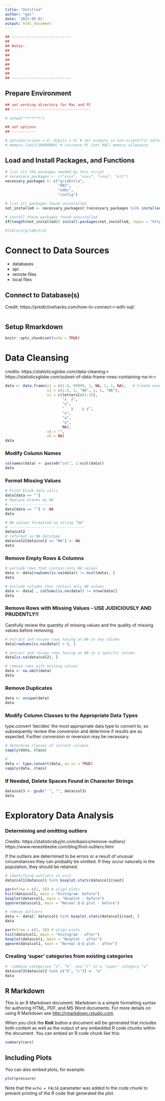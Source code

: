 ```yaml
---
title: "Untitled"
author: "gec"
date: '2022-05-01'
output: html_document
---
```


```r
## ---------------------------
##
## Notes: 
##
##
##
##
##
##
## ---------------------------
```

## Prepare Environment
```r

## set working directory for Mac and PC
## ------------------------------------

# setwd("*******") 

## set options
## -----------

# options(scipen = 6, digits = 4) # set outputs in non-scientific notation
# memory.limit(30000000) # increase PC (not MAC) memory allowance
```

## Load and Install Packages, and Functions
```r
# list all the packages needed by this script
# necessary_packages <- c("xxxx", "xxxx", "xxxx", "etc")
necessary_packages <- c("gridExtra",
                        "DBI",
                        "odbc",
                        "config")

# list all packages found uninstalled
not_installed <- necessary_packages[!(necessary_packages %in% installed.packages()[ , "Package"])]

# install those packages found unoistalled
if(length(not_installed)) install.packages(not_installed, repos = "http://cran.us.r-project.org")

#library(gridExtra)
```
# **Connect to Data Sources**
- databases
- api
- remote files
- local files

## Connect to Database(s)
Credit: https://predictivehacks.com/how-to-connect-r-with-sql/
```r




```




## Setup Rmarkdown
```r
knitr::opts_chunk$set(echo = TRUE)
```

# **Data Cleansing**
credits: https://statisticsglobe.com/data-cleaning-r
        https://statisticsglobe.com/subset-of-data-frame-rows-containing-na-in-r

```r
data <- data.frame(x1 = c(1:4, 99999, 1, NA, 1, 1, NA),   # Create example data frame
                   x1 = c(1:5, 1, "NA", 1, 1, "NA"),
                   x1 = c(letters[c(1:3)], 
                          "x  x",  
                          "x", 
                          "   y    y y", 
                          "x", 
                          "a", 
                          "a", 
                          NA),
                   x4 = "",
                   x5 = NA)
data    
```

### Modify Column Names
```r
colnames(data) <- paste0("col", 1:ncol(data))
data  
```

### Format Missing Values
```r
# Print blank data cells
data[data == ""]
# Replace blanks by NA
# --------------------
data[data == ""] <- NA
data

# NA values formatted as string “NA”
# ----------------------------------
data$col2
# reformat as NA datatype
data$col2[data$col2 == "NA"] <- NA   
data
```

### Remove Empty Rows & Columns
```r
# exclude rows that contain only NA values
data <- data[rowSums(is.na(data)) != ncol(data), ]
data

# exclude columns that contain only NA values
data <- data[ , colSums(is.na(data)) != nrow(data)]
data 
```
### Remove Rows with Missing Values - USE JUDICIOUSLY AND PRUDENTLY!!
Carefully review the quantity of missing values and the quality of missing values before removing.
```r
# extract and review rows having an NA in any column
data[rowSums(is.na(data)) > 0, ]

# extract and review rows having an NA in a specific column
data[is.na(data$col2), ]  

# remove rows with missing values
data <- na.omit(data) 
data 

```
### Remove Duplicates
```r
data <- unique(data)
data
```

### Modify Column Classes to the Appropriate Data Types
type.convert 'decides' the most appropriate data type to convert to, so subsequently review thw conversion and determine if results are as expected. Further conversion or reversion may be necessary.
```r
# determine classes of current columns
sapply(data, class)

# 
data <- type.convert(data, as.is = TRUE)
sapply(data, class)
```

### If Needed, Delete Spaces Found in Character Strings
```r
data$col3 <- gsub(" ", "", data$col3)
data
```

# **Exploratory Data Analysis**
### Determining and omitting outliers
Credits: https://statisticsbyjim.com/basics/remove-outliers/
         https://www.reneshbedre.com/blog/find-outliers.html

If the outliers are determined to be errors or a result of unusual circumstances they can probably be omitted. If they occur naturally in the population, they should be retained.
```r
# identifying outliers in col1
data$col1[data$col1 %in% boxplot.stats(data$col1)$out]

par(mfrow = c(1, 3)) # align plots
hist(data$col1, main = "Histogram- before")
boxplot(data$col1, main = "Boxplot - before")
qqnorm(data$col1, main = "Normal Q-Q plot - before")

# remove outliers
data <- data[! data$col1 %in% boxplot.stats(data$col1)$out, ]
data 

par(mfrow = c(1, 3)) # align plots
hist(data$col1, main = "Histogram - after")
boxplot(data$col1, main = "Boxplot - after")
qqnorm(data$col1, main = "Normal Q-Q plot - after")
```
### Creating 'super' categories from existing categories
```r
#  combine categories “a”, “b”, and “c” in a 'super' category “a”
data$col3[data$col3 %in% c("b", "c")] <- "a"
data 
```











## R Markdown

This is an R Markdown document. Markdown is a simple formatting syntax for authoring HTML, PDF, and MS Word documents. For more details on using R Markdown see <http://rmarkdown.rstudio.com>.

When you click the **Knit** button a document will be generated that includes both content as well as the output of any embedded R code chunks within the document. You can embed an R code chunk like this:

```r
summary(cars)
```

## Including Plots

You can also embed plots, for example:

```r
plot(pressure)
```

Note that the `echo = FALSE` parameter was added to the code chunk to prevent printing of the R code that generated the plot.
